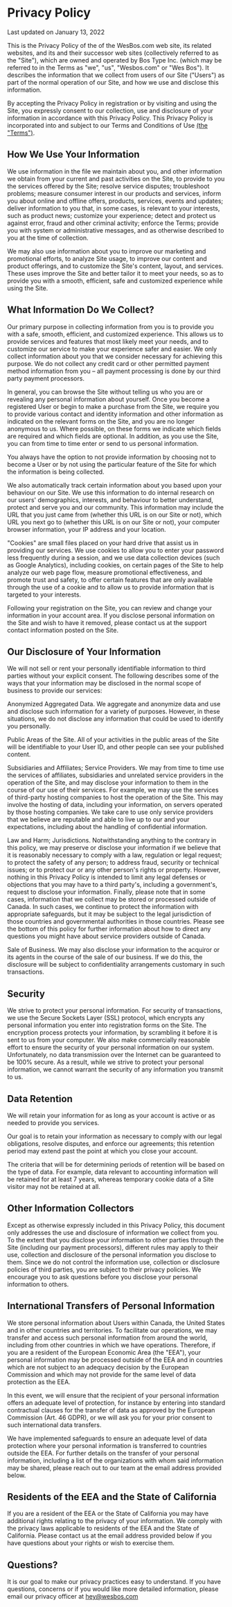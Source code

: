 # Privacy Policy

Last updated on January 13, 2022

This is the Privacy Policy of the of the WesBos.com web site, its related websites, and its and their successor web sites (collectively referred to as the "Site"), which are owned and operated by Bos Type Inc. (which may be referred to in the Terms as "we", "us", "Wesbos.com" or "Wes Bos"). It describes the information that we collect from users of our Site ("Users") as part of the normal operation of our Site, and how we use and disclose this information.

By accepting the Privacy Policy in registration or by visiting and using the Site, you expressly consent to our collection, use and disclosure of your information in accordance with this Privacy Policy. This Privacy Policy is incorporated into and subject to our Terms and Conditions of Use [(the "Terms")](/terms).

## How We Use Your Information

We use information in the file we maintain about you, and other information we obtain from your current and past activities on the Site, to provide to you the services offered by the Site; resolve service disputes; troubleshoot problems; measure consumer interest in our products and services, inform you about online and offline offers, products, services, events and updates; deliver information to you that, in some cases, is relevant to your interests, such as product news; customize your experience; detect and protect us against error, fraud and other criminal activity; enforce the Terms; provide you with system or administrative messages, and as otherwise described to you at the time of collection.

We may also use information about you to improve our marketing and promotional efforts, to analyze Site usage, to improve our content and product offerings, and to customize the Site's content, layout, and services. These uses improve the Site and better tailor it to meet your needs, so as to provide you with a smooth, efficient, safe and customized experience while using the Site.

## What Information Do We Collect?

Our primary purpose in collecting information from you is to provide you with a safe, smooth, efficient, and customized experience. This allows us to provide services and features that most likely meet your needs, and to customize our service to make your experience safer and easier. We only collect information about you that we consider necessary for achieving this purpose. We do not collect any credit card or other permitted payment method information from you – all payment processing is done by our third party payment processors.

In general, you can browse the Site without telling us who you are or revealing any personal information about yourself. Once you become a registered User or begin to make a purchase from the Site, we require you to provide various contact and identity information and other information as indicated on the relevant forms on the Site, and you are no longer anonymous to us. Where possible, on these forms we indicate which fields are required and which fields are optional. In addition, as you use the Site, you can from time to time enter or send to us personal information.

You always have the option to not provide information by choosing not to become a User or by not using the particular feature of the Site for which the information is being collected.

We also automatically track certain information about you based upon your behaviour on our Site. We use this information to do internal research on our users' demographics, interests, and behaviour to better understand, protect and serve you and our community. This information may include the URL that you just came from (whether this URL is on our Site or not), which URL you next go to (whether this URL is on our Site or not), your computer browser information, your IP address and your location.

"Cookies" are small files placed on your hard drive that assist us in providing our services. We use cookies to allow you to enter your password less frequently during a session, and we use data collection devices (such as Google Analytics), including cookies, on certain pages of the Site to help analyze our web page flow, measure promotional effectiveness, and promote trust and safety, to offer certain features that are only available through the use of a cookie and to allow us to provide information that is targeted to your interests.

Following your registration on the Site, you can review and change your information in your account area. If you disclose personal information on the Site and wish to have it removed, please contact us at the support contact information posted on the Site.

## Our Disclosure of Your Information

We will not sell or rent your personally identifiable information to third parties without your explicit consent. The following describes some of the ways that your information may be disclosed in the normal scope of business to provide our services:

Anonymized Aggregated Data. We aggregate and anonymize data and use and disclose such information for a variety of purposes. However, in these situations, we do not disclose any information that could be used to identify you personally.

Public Areas of the Site. All of your activities in the public areas of the Site will be identifiable to your User ID, and other people can see your published content.

Subsidiaries and Affiliates; Service Providers. We may from time to time use the services of affiliates, subsidiaries and unrelated service providers in the operation of the Site, and may disclose your information to them in the course of our use of their services. For example, we may use the services of third-party hosting companies to host the operation of the Site. This may involve the hosting of data, including your information, on servers operated by those hosting companies. We take care to use only service providers that we believe are reputable and able to live up to our and your expectations, including about the handling of confidential information.

Law and Harm; Jurisdictions. Notwithstanding anything to the contrary in this policy, we may preserve or disclose your information if we believe that it is reasonably necessary to comply with a law, regulation or legal request; to protect the safety of any person; to address fraud, security or technical issues; or to protect our or any other person's rights or property. However, nothing in this Privacy Policy is intended to limit any legal defenses or objections that you may have to a third party's, including a government's, request to disclose your information. Finally, please note that in some cases, information that we collect may be stored or processed outside of Canada. In such cases, we continue to protect the information with appropriate safeguards, but it may be subject to the legal jurisdiction of those countries and governmental authorities in those countries. Please see the bottom of this policy for further information about how to direct any questions you might have about service providers outside of Canada.

Sale of Business. We may also disclose your information to the acquiror or its agents in the course of the sale of our business. If we do this, the disclosure will be subject to confidentiality arrangements customary in such transactions.

## Security

We strive to protect your personal information. For security of transactions, we use the Secure Sockets Layer (SSL) protocol, which encrypts any personal information you enter into registration forms on the Site. The encryption process protects your information, by scrambling it before it is sent to us from your computer. We also make commercially reasonable effort to ensure the security of your personal information on our system. Unfortunately, no data transmission over the Internet can be guaranteed to be 100% secure. As a result, while we strive to protect your personal information, we cannot warrant the security of any information you transmit to us.

## Data Retention

We will retain your information for as long as your account is active or as needed to provide you services.

Our goal is to retain your information as necessary to comply with our legal obligations, resolve disputes, and enforce our agreements; this retention period may extend past the point at which you close your account.

The criteria that will be for determining periods of retention will be based on the type of data. For example, data relevant to accounting information will be retained for at least 7 years, whereas temporary cookie data of a Site visitor may not be retained at all.

## Other Information Collectors

Except as otherwise expressly included in this Privacy Policy, this document only addresses the use and disclosure of information we collect from you. To the extent that you disclose your information to other parties through the Site (including our payment processors), different rules may apply to their use, collection and disclosure of the personal information you disclose to them. Since we do not control the information use, collection or disclosure policies of third parties, you are subject to their privacy policies. We encourage you to ask questions before you disclose your personal information to others.

## International Transfers of Personal Information

We store personal information about Users within Canada, the United States and in other countries and territories. To facilitate our operations, we may transfer and access such personal information from around the world, including from other countries in which we have operations. Therefore, if you are a resident of the European Economic Area (the "EEA"), your personal information may be processed outside of the EEA and in countries which are not subject to an adequacy decision by the European Commission and which may not provide for the same level of data protection as the EEA.

In this event, we will ensure that the recipient of your personal information offers an adequate level of protection, for instance by entering into standard contractual clauses for the transfer of data as approved by the European Commission (Art. 46 GDPR), or we will ask you for your prior consent to such international data transfers.

We have implemented safeguards to ensure an adequate level of data protection where your personal information is transferred to countries outside the EEA. For further details on the transfer of your personal information, including a list of the organizations with whom said information may be shared, please reach out to our team at the email address provided below.

## Residents of the EEA and the State of California

If you are a resident of the EEA or the State of California you may have additional rights relating to the privacy of your information. We comply with the privacy laws applicable to residents of the EEA and the State of California. Please contact us at the email address provided below if you have questions about your rights or wish to exercise them.

## Questions?

It is our goal to make our privacy practices easy to understand. If you have questions, concerns or if you would like more detailed information, please email our privacy officer at [hey@wesbos.com](mailto:hey@wesbos.com)

